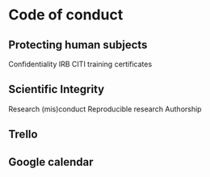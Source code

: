 # Code of conduct

## Protecting human subjects

Confidentiality
IRB
CITI training certificates

## Scientific Integrity

Research (mis)conduct
Reproducible research
Authorship

## Trello

## Google calendar
